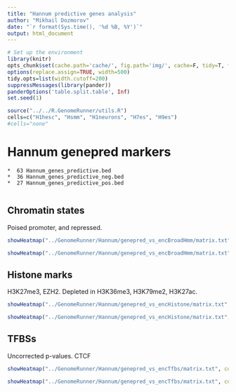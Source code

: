 ```yaml
---
title: "Hannum predictive genes analysis"
author: "Mikhail Dozmorov"
date: "`r format(Sys.time(), '%d %B, %Y')`"
output: html_document
---
```


```r
# Set up the environment
library(knitr) 
opts_chunk$set(cache.path='cache/', fig.path='img/', cache=F, tidy=T, fig.keep='high', dpi=300,  echo=F, autodep=T, width=200, warning=FALSE, comment=NA, results='hide')
options(replace.assign=TRUE, width=500)
tidy.opts=list(width.cutoff=200)
suppressMessages(library(pander))
panderOptions('table.split.table', Inf)
set.seed(1)
```

```r
source("../../R.GenomeRunner/utils.R")
cells=c("H1hesc", "Hsmm", "H1neurons", "H7es", "H9es")
#cells="none"
```

Hannum genepred markers
===
    *  63 Hannum_genes_predictive.bed
    *  36 Hannum_genes_predictive_neg.bed
    *  27 Hannum_genes_predictive_pos.bed
      
Chromatin states
---
Poised promoter, and repressed.
```r
showHeatmap("../GenomeRunner/Hannum/genepred_vs_encBroadHmm/matrix.txt", colnum=1, factor="none", cell=cells, isLog10=TRUE, adjust="none", pval=0.1, numtofilt=2, toPlot="heat")
```
```r
showHeatmap("../GenomeRunner/Hannum/genepred_vs_encBroadHmm/matrix.txt", colnum=1, factor="name", cell=cells, isLog10=TRUE, adjust="fdr", pval=0.1, numtofilt=2, toPlot="bar")
```

Histone marks
---

H3K27me3, EZH2. Depleted in H3K36me3, H3K79me2, H3K27ac.
```r
showHeatmap("../GenomeRunner/Hannum/genepred_vs_encHistone/matrix.txt", colnum=1, factor="Histone", cell=cells, isLog10=TRUE, adjust="fdr", pval=0.1, numtofilt=2, toPlot="heat")
```
```r
showHeatmap("../GenomeRunner/Hannum/genepred_vs_encHistone/matrix.txt", colnum=1, factor="Histone", cell=cells, isLog10=TRUE, adjust="fdr", pval=0.1, numtofilt=2, toPlot="bar")
```

TFBSs
---

Uncorrected p-values. CTCF
```r
showHeatmap("../GenomeRunner/Hannum/genepred_vs_encTfbs/matrix.txt", colnum=1, factor="Tfbs", cell=cells, isLog10=TRUE, adjust="none", pval=0.01, numtofilt=4, toPlot="heat")
```
```r
showHeatmap("../GenomeRunner/Hannum/genepred_vs_encTfbs/matrix.txt", colnum=1, factor="Tfbs", cell=cells, isLog10=TRUE, adjust="none", pval=0.1, numtofilt=2, toPlot="bar")
```
